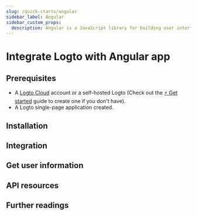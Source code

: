 ```yaml
---
slug: /quick-starts/angular
sidebar_label: Angular
sidebar_custom_props:
  description: Angular is a JavaScript library for building user interfaces.
---
```




# Integrate Logto with Angular app

<GuideTip />

## Prerequisites

- A [Logto Cloud](https://cloud.logto.io) account or a self-hosted Logto (Check out the [⚡ Get started](../../../docs/tutorials/get-started/) guide to create one if you don't have).
- A Logto single-page application created.

## Installation

<Installation />

## Integration

<Integration />

## Get user information

<GetUserInformation />

## API resources

<ApiResources />

## Further readings

<FurtherReadings />
